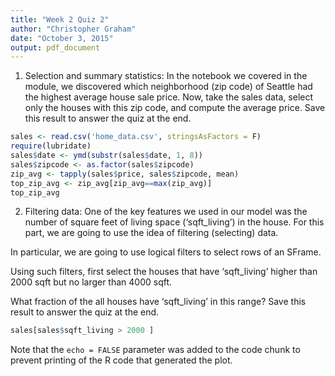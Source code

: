 ```yaml
---
title: "Week 2 Quiz 2"
author: "Christopher Graham"
date: "October 3, 2015"
output: pdf_document
---
```


1. Selection and summary statistics: In the notebook we covered in the module, we discovered which neighborhood (zip code) of Seattle had the highest average house sale price. Now, take the sales data, select only the houses with this zip code, and compute the average price. Save this result to answer the quiz at the end.

```r
sales <- read.csv('home_data.csv', stringsAsFactors = F)
require(lubridate)
sales$date <- ymd(substr(sales$date, 1, 8))
sales$zipcode <- as.factor(sales$zipcode)
zip_avg <- tapply(sales$price, sales$zipcode, mean)
top_zip_avg <- zip_avg[zip_avg==max(zip_avg)]
top_zip_avg
```

2. Filtering data: One of the key features we used in our model was the number of square feet of living space (‘sqft_living’) in the house. For this part, we are going to use the idea of filtering (selecting) data.

In particular, we are going to use logical filters to select rows of an SFrame. 

Using such filters, first select the houses that have ‘sqft_living’ higher than 2000 sqft but no larger than 4000 sqft.

What fraction of the all houses have ‘sqft_living’ in this range? Save this result to answer the quiz at the end.
```r
sales[sales$sqft_living > 2000 ]
```

Note that the `echo = FALSE` parameter was added to the code chunk to prevent printing of the R code that generated the plot.
